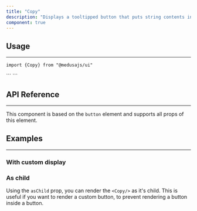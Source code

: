 ```yaml
---
title: "Copy"
description: "Displays a tooltipped button that puts string contents into the user's clipboard."
component: true
---
```


<ComponentExample name="copy-demo" />

## Usage

---

<Snippet>```import {Copy} from "@medusajs/ui"```</Snippet>

<Snippet>
  ```
  <Copy content="yarn add @medusajs/ui" />
  ```
</Snippet>

## API Reference

---

This component is based on the `button` element and supports all props of this element.

<ComponentProps component="copy" />

## Examples

---

### With custom display

<ComponentExample name="copy-custom-display" />

### As child

Using the `asChild` prop, you can render the `<Copy/>` as it's child. This is useful if you want to render a custom button, to prevent rendering a button inside a button.

<ComponentExample name="copy-as-child" />

